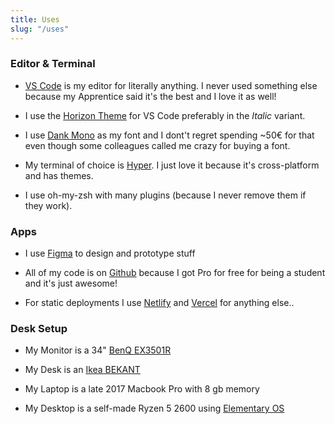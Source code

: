 ```yaml
---
title: Uses
slug: "/uses"
---
```


### Editor & Terminal

- [VS Code](https://code.visualstudio.com/) is my editor for literally anything. I never used something else because my Apprentice
  said it's the best and I love it as well!

- I use the [Horizon Theme](https://marketplace.visualstudio.com/items?itemName=jolaleye.horizon-theme-vscode) for VS Code
  preferably in the _Italic_ variant.

* I use [Dank Mono](https://dank.sh) as my font and I dont't regret spending ~50€ for that even though some colleagues called me
  crazy for buying a font.

* My terminal of choice is [Hyper](https://hyper.is). I just love it because it's cross-platform and has themes.

* I use oh-my-zsh with many plugins (because I never remove them if they work).

### Apps

- I use [Figma](https://figma.com) to design and prototype stuff

- All of my code is on [Github](https://github.com) because I got Pro for free for being a student and it's just awesome!

- For static deployments I use [Netlify](https://netflify.com) and [Vercel](https://vercel.com) for anything else..

### Desk Setup

- My Monitor is a 34" [BenQ EX3501R](https://www.amazon.de/BenQ-EX3501R-Curved-Gaming-Monitor/dp/B075JGKX59)

- My Desk is an [Ikea BEKANT](https://www.ikea.com/de/de/p/bekant-schreibtisch-sitz-steh-eichenfurnier-weiss-lasiert-weiss-s49282084/)

- My Laptop is a late 2017 Macbook Pro with 8 gb memory

- My Desktop is a self-made Ryzen 5 2600 using [Elementary OS](https://elementary.io/)
